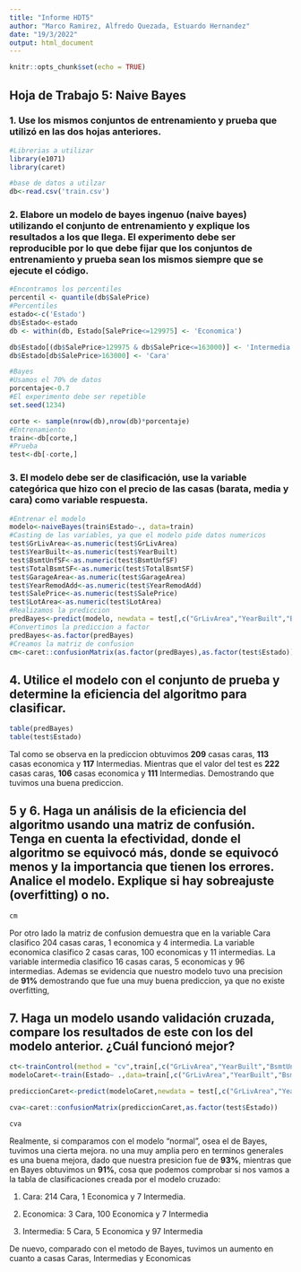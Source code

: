 ```yaml
---
title: "Informe HDT5"
author: "Marco Ramirez, Alfredo Quezada, Estuardo Hernandez"
date: "19/3/2022"
output: html_document
---
```


```r
knitr::opts_chunk$set(echo = TRUE)
```

## Hoja de Trabajo 5: Naive Bayes

### 1. Use los mismos conjuntos de entrenamiento y prueba que utilizó en las dos hojas anteriores. 

```r

#Librerias a utilizar
library(e1071)
library(caret)

#base de datos a utilzar
db<-read.csv('train.csv')

```


###  2. Elabore un modelo de bayes ingenuo (naive bayes) utilizando el conjunto de entrenamiento y explique los resultados a los que llega. El experimento debe ser reproducible por lo que debe fijar que los conjuntos de entrenamiento y prueba sean los mismos siempre que se ejecute el código. 

```r
#Encontramos los percentiles
percentil <- quantile(db$SalePrice)
#Percentiles
estado<-c('Estado')
db$Estado<-estado
db <- within(db, Estado[SalePrice<=129975] <- 'Economica')

db$Estado[(db$SalePrice>129975 & db$SalePrice<=163000)] <- 'Intermedia'
db$Estado[db$SalePrice>163000] <- 'Cara'

#Bayes 
#Usamos el 70% de datos
porcentaje<-0.7
#El experimento debe ser repetible
set.seed(1234)

corte <- sample(nrow(db),nrow(db)*porcentaje)
#Entrenamiento
train<-db[corte,]
#Prueba
test<-db[-corte,]

```

### 3. El modelo debe ser de clasificación, use la variable categórica que hizo con el precio de las casas (barata, media y cara) como variable respuesta. 


```r
#Entrenar el modelo
modelo<-naiveBayes(train$Estado~., data=train)
#Casting de las variables, ya que el modelo pide datos numericos
test$GrLivArea<-as.numeric(test$GrLivArea)
test$YearBuilt<-as.numeric(test$YearBuilt)
test$BsmtUnfSF<-as.numeric(test$BsmtUnfSF)
test$TotalBsmtSF<-as.numeric(test$TotalBsmtSF)
test$GarageArea<-as.numeric(test$GarageArea)
test$YearRemodAdd<-as.numeric(test$YearRemodAdd)
test$SalePrice<-as.numeric(test$SalePrice)
test$LotArea<-as.numeric(test$LotArea)
#Realizamos la prediccion
predBayes<-predict(modelo, newdata = test[,c("GrLivArea","YearBuilt","BsmtUnfSF","TotalBsmtSF","GarageArea","YearRemodAdd", "SalePrice","LotArea")])
#Convertimos la prediccion a factor
predBayes<-as.factor(predBayes)
#Creamos la matriz de confusion
cm<-caret::confusionMatrix(as.factor(predBayes),as.factor(test$Estado))

```
## 4. Utilice  el  modelo  con  el  conjunto  de  prueba  y  determine  la  eficiencia  del  algoritmo  para clasificar. 


```r
table(predBayes)
table(test$Estado)

```

Tal como se observa en la prediccion obtuvimos **209** casas caras, **113** casas economica y **117** Intermedias.
Mientras que el valor del test es **222** casas caras, **106** casas economica y **111** Intermedias.
Demostrando que tuvimos una buena prediccion.

## 5 y 6. Haga un análisis de la eficiencia del  algoritmo usando una matriz de confusión. Tenga en cuenta la efectividad, donde el algoritmo se equivocó más, donde se equivocó menos y la importancia que tienen los errores. Analice el modelo. Explique si hay sobreajuste (overfitting) o no. 

```r
cm

```

Por otro lado la matriz de confusion demuestra que en la variable Cara clasifico 204 casas caras, 1 economica y 4 intermedia.
La variable economica clasifico 2 casas caras, 100 economicas y 11 intermedias.
La variable intermedia clasifico 16 casas caras, 5 economicas y 96 intermedias.
Ademas se evidencia que nuestro modelo tuvo una precision de **91%** demostrando que fue una muy buena prediccion, ya que no existe overfitting, 


## 7. Haga un modelo usando validación cruzada, compare los resultados de este con los del modelo anterior. ¿Cuál funcionó mejor?

```r
ct<-trainControl(method = "cv",train[,c("GrLivArea","YearBuilt","BsmtUnfSF","TotalBsmtSF","GarageArea","YearRemodAdd", "SalePrice","LotArea")],number=10, verboseIter=T)
modeloCaret<-train(Estado~ .,data=train[,c("GrLivArea","YearBuilt","BsmtUnfSF","TotalBsmtSF","GarageArea","YearRemodAdd", "SalePrice","LotArea","Estado")],method="nb",trControl = ct)

prediccionCaret<-predict(modeloCaret,newdata = test[,c("GrLivArea","YearBuilt","BsmtUnfSF","TotalBsmtSF","GarageArea","YearRemodAdd", "SalePrice","LotArea")])

cva<-caret::confusionMatrix(prediccionCaret,as.factor(test$Estado))
```

```r

cva

````

Realmente, si comparamos con el modelo "normal", osea el de Bayes, tuvimos una cierta mejora. no una muy amplia pero en terminos generales es una buena mejora, dado que nuestra presicion fue de **93%**, mientras que en Bayes obtuvimos un **91%**, cosa que podemos comprobar si nos vamos a la tabla de clasificaciones creada por el modelo cruzado:

  1. Cara: 214 Cara, 1 Economica y 7 Intermedia.
  
  2. Economica: 3 Cara, 100 Economica y 7 Intermedia
  
  3. Intermedia: 5 Cara, 5 Economica y 97 Intermedia 

De nuevo, comparado con el metodo de Bayes, tuvimos un aumento en cuanto a casas Caras, Intermedias y Economicas 
